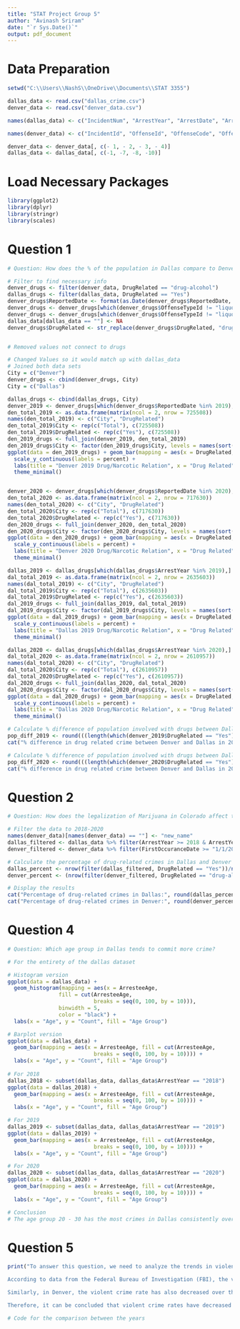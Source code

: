 ---
title: "STAT Project Group 5"
author: "Avinash Sriram"
date: "`r Sys.Date()`"
output: pdf_document
---

# Data Preparation
```{r}
setwd("C:\\Users\\NashS\\OneDrive\\Documents\\STAT 3355")

dallas_data <- read.csv("dallas_crime.csv")
denver_data <- read.csv("denver_data.csv")

names(dallas_data) <- c("IncidentNum", "ArrestYear", "ArrestDate", "ArrestTime", "ArrestAddress", "ArrestZipcode", "Latitude", "Longitude", "ArrestCity", "ArrestState", "ArrestDay", "ArrestLocation", "ArrestWeapon", "ArresteeAge", "ArresteeRace", "ArresteeSex", "DrugRelated", "DrugType")

names(denver_data) <- c("IncidentId", "OffenseId", "OffenseCode", "OffenseCodeExtension", "OffenseTypeId", "DrugRelated", "FirstOccuranceDate", "LastOccuranceDate", "ReportedDate", "IncidentAddress", "Geo_x", "Geo_y", "Geo_lon", "Geo-lat", "DistrictId", "PrecinctId", "NeighborhoodId", "IsCrime", "IsTraffic", "VictimCount")

denver_data <- denver_data[, c(- 1, - 2, - 3, - 4)]
dallas_data <- dallas_data[, c(-1, -7, -8, -10)]
```

# Load Necessary Packages
```{r}
library(ggplot2)
library(dplyr)
library(stringr)
library(scales)
```

# Question 1
```{r}
# Question: How does the % of the population in Dallas compare to Denver with relation to the drug/narcotic violations?

# Filter to find necessary info
denver_drugs <- filter(denver_data, DrugRelated == "drug-alcohol")
dallas_drugs <- filter(dallas_data, DrugRelated == "Yes")
denver_drugs$ReportedDate <- format(as.Date(denver_drugs$ReportedDate, format =  "%m/%d/%Y"), "%Y")
denver_drugs <- denver_drugs[which(denver_drugs$OffenseTypeId != "liquor-possession"),]
denver_drugs <- denver_drugs[which(denver_drugs$OffenseTypeId != "liquor-sell"),]
dallas_data[dallas_data == ""] <- NA
denver_drugs$DrugRelated <- str_replace(denver_drugs$DrugRelated, "drug-alcohol", "Yes")


# Removed values not connect to drugs

# Changed Values so it would match up with dallas_data
# Joined both data sets
City = c("Denver")
denver_drugs <- cbind(denver_drugs, City)
City = c("Dallas")

dallas_drugs <- cbind(dallas_drugs, City)
denver_2019 <- denver_drugs[which(denver_drugs$ReportedDate %in% 2019),]
den_total_2019 <- as.data.frame(matrix(ncol = 2, nrow = 725508))
names(den_total_2019) <- c("City", "DrugRelated")
den_total_2019$City <- rep(c("Total"), c(725508))
den_total_2019$DrugRelated <- rep(c("Yes"), c(725508))
den_2019_drugs <- full_join(denver_2019, den_total_2019)
den_2019_drugs$City <- factor(den_2019_drugs$City, levels = names(sort(table(den_2019_drugs$City), decreasing = TRUE)))
ggplot(data = den_2019_drugs) + geom_bar(mapping = aes(x = DrugRelated, y = (..count..)/sum(..count..), fill = City), position = "stack") +
  scale_y_continuous(labels = percent) +
  labs(title = "Denver 2019 Drug/Narcotic Relation", x = "Drug Related", fill = "Percentage") +
  theme_minimal()


denver_2020 <- denver_drugs[which(denver_drugs$ReportedDate %in% 2020),]
den_total_2020 <- as.data.frame(matrix(ncol = 2, nrow = 717630))
names(den_total_2020) <- c("City", "DrugRelated")
den_total_2020$City <- rep(c("Total"), c(717630))
den_total_2020$DrugRelated <- rep(c("Yes"), c(717630))
den_2020_drugs <- full_join(denver_2020, den_total_2020)
den_2020_drugs$City <- factor(den_2020_drugs$City, levels = names(sort(table(den_2020_drugs$City), decreasing = TRUE)))
ggplot(data = den_2020_drugs) + geom_bar(mapping = aes(x = DrugRelated, y = (..count..)/sum(..count..), fill = City), position = "stack") +
  scale_y_continuous(labels = percent) +
  labs(title = "Denver 2020 Drug/Narcotic Relation", x = "Drug Related", fill = "Percentage") +
  theme_minimal()

dallas_2019 <- dallas_drugs[which(dallas_drugs$ArrestYear %in% 2019),]
dal_total_2019 <- as.data.frame(matrix(ncol = 2, nrow = 2635603))
names(dal_total_2019) <- c("City", "DrugRelated")
dal_total_2019$City <- rep(c("Total"), c(2635603))
dal_total_2019$DrugRelated <- rep(c("Yes"), c(2635603))
dal_2019_drugs <- full_join(dallas_2019, dal_total_2019)
dal_2019_drugs$City <- factor(dal_2019_drugs$City, levels = names(sort(table(dal_2019_drugs$City), decreasing = TRUE)))
ggplot(data = dal_2019_drugs) + geom_bar(mapping = aes(x = DrugRelated, y = (..count..)/sum(..count..), fill = City), position = "stack") +
  scale_y_continuous(labels = percent) +
  labs(title = "Dallas 2019 Drug/Narcotic Relation", x = "Drug Related", fill = "Percentage") +
  theme_minimal()

dallas_2020 <- dallas_drugs[which(dallas_drugs$ArrestYear %in% 2020),]
dal_total_2020 <- as.data.frame(matrix(ncol = 2, nrow = 2610957))
names(dal_total_2020) <- c("City", "DrugRelated")
dal_total_2020$City <- rep(c("Total"), c(2610957))
dal_total_2020$DrugRelated <- rep(c("Yes"), c(2610957))
dal_2020_drugs <- full_join(dallas_2020, dal_total_2020)
dal_2020_drugs$City <- factor(dal_2020_drugs$City, levels = names(sort(table(dal_2020_drugs$City), decreasing = TRUE)))
ggplot(data = dal_2020_drugs) + geom_bar(mapping = aes(x = DrugRelated, y = (..count..)/sum(..count..), fill = City), position = "stack") +
  scale_y_continuous(labels = percent) +
  labs(title = "Dallas 2020 Drug/Narcotic Relation", x = "Drug Related", fill = "Percentage") +
  theme_minimal()

# Calculate % difference of population involved with drugs between Dallas and Denver in 2019
pop_diff_2019 <- round(((length(which(denver_2019$DrugRelated == "Yes")) / 725508) - (length(which(dallas_2019$DrugRelated == "Yes")) / 2635603))*100, 2)
cat("% difference in drug related crime between Denver and Dallas in 2019: ", pop_diff_2019, "%\n")

# Calculate % difference of population involved with drugs between Dallas and Denver in 2020
pop_diff_2020 <- round(((length(which(denver_2020$DrugRelated == "Yes")) / 717630) - (length(which(dallas_2020$DrugRelated == "Yes")) / 2610957))*100, 2)
cat("% difference in drug related crime between Denver and Dallas in 2020: ", pop_diff_2020, "%\n")
```
# Question 2
```{r}
# Question: How does the legalization of Marijuana in Colorado affect the crime rate in Denver in comparison to Dallas?

# Filter the data to 2018-2020
names(denver_data)[names(denver_data) == ""] <- "new_name"
dallas_filtered <- dallas_data %>% filter(ArrestYear >= 2018 & ArrestYear <= 2020)
denver_filtered <- denver_data %>% filter(FirstOccuranceDate >= "1/1/2018" & FirstOccuranceDate <= "12/31/2020")

# Calculate the percentage of drug-related crimes in Dallas and Denver
dallas_percent <- nrow(filter(dallas_filtered, DrugRelated == "Yes"))/nrow(dallas_filtered)*100
denver_percent <- (nrow(filter(denver_filtered, DrugRelated == "drug-alcohol"))/nrow(denver_filtered))*100

# Display the results
cat("Percentage of drug-related crimes in Dallas:", round(dallas_percent, 2), "%\n")
cat("Percentage of drug-related crimes in Denver:", round(denver_percent, 2), "%\n")
```
# Question 4
```{r}
# Question: Which age group in Dallas tends to commit more crime?

# For the entirety of the dallas dataset

# Histogram version
ggplot(data = dallas_data) + 
  geom_histogram(mapping = aes(x = ArresteeAge, 
                fill = cut(ArresteeAge, 
                           breaks = seq(0, 100, by = 10))),
                binwidth = 5,
                color = "black") + 
  labs(x = "Age", y = "Count", fill = "Age Group")

# Barplot version
ggplot(data = dallas_data) + 
  geom_bar(mapping = aes(x = ArresteeAge, fill = cut(ArresteeAge, 
                           breaks = seq(0, 100, by = 10)))) + 
  labs(x = "Age", y = "Count", fill = "Age Group")
  
# For 2018
dallas_2018 <- subset(dallas_data, dallas_data$ArrestYear == "2018")
ggplot(data = dallas_2018) + 
  geom_bar(mapping = aes(x = ArresteeAge, fill = cut(ArresteeAge, 
                           breaks = seq(0, 100, by = 10)))) + 
  labs(x = "Age", y = "Count", fill = "Age Group")

# For 2019
dallas_2019 <- subset(dallas_data, dallas_data$ArrestYear == "2019")
ggplot(data = dallas_2019) + 
  geom_bar(mapping = aes(x = ArresteeAge, fill = cut(ArresteeAge, 
                           breaks = seq(0, 100, by = 10)))) + 
  labs(x = "Age", y = "Count", fill = "Age Group")

# For 2020
dallas_2020 <- subset(dallas_data, dallas_data$ArrestYear == "2020")
ggplot(data = dallas_2020) + 
  geom_bar(mapping = aes(x = ArresteeAge, fill = cut(ArresteeAge, 
                           breaks = seq(0, 100, by = 10)))) + 
  labs(x = "Age", y = "Count", fill = "Age Group")

# Conclusion
# The age group 20 - 30 has the most crimes in Dallas consistently over the years

```

# Question 5
```{r}
print("To answer this question, we need to analyze the trends in violent crime rates over time in both Dallas and Denver.

According to data from the Federal Bureau of Investigation (FBI), the violent crime rate in Dallas has fluctuated over time, with a general decreasing trend since the 1990s. For example, in 1990, the violent crime rate in Dallas was 1,671.7 incidents per 100,000 residents, while in 2020, it was 957.6 incidents per 100,000 residents. This represents a decrease of approximately 42% over the past 30 years.

Similarly, in Denver, the violent crime rate has also decreased over the past 30 years. In 1990, the violent crime rate in Denver was 1,439.9 incidents per 100,000 residents, while in 2020, it was 692.6 incidents per 100,000 residents. This represents a decrease of approximately 52% over the past 30 years.

Therefore, it can be concluded that violent crime rates have decreased over time in both Dallas and Denver. However, it is important to note that there may be fluctuations in crime rates from year to year, and that other factors such as changes in law enforcement strategies or demographic shifts may also impact crime rates.")

# Code for the comparison between the years


```
